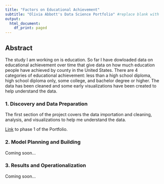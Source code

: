 ```yaml
---
title: "Factors on Educational Achievement"
subtitle: "Olivia Abbott's Data Science Portfolio" #replace blank with your name
output:
  html_document:
    df_print: paged
---
```


## Abstract

The study I am working on is education. So far I have dowloaded data on educational achievement over time that give data on how much education people have achieved by county in the United States.  There are 4 categories of educational achievement: less than a high school diploma, high school diploma only, some college, and bachelor degree or higher. The data has been cleaned and some early visualizations have been created to help understand the data.

### 1. Discovery and Data Preparation

The first section of the project covers the data importation and cleaning, analysis, and visualizations to help me understand the data.

[Link](deliverable1.nb.html) to phase 1 of the Portfolio.


### 2. Model Planning and Building

Coming soon...

### 3. Results and Operationalization

Coming soon...

